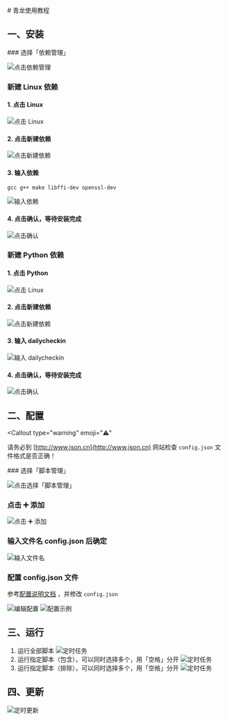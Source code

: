 
<Cards>
  <Card
    title="手动部署"
    href="/install/local"
  />
  <Card
    title="Docker 部署"
    href="/install/docker"
  />
  <Card
    title="群晖部署"
    href="/install/synology"
  />
</Cards>
# 青龙使用教程

## 一、安装

<Steps>
### 选择「依赖管理」

![点击依赖管理](../img/qinglong/1.png)

### 新建 Linux 依赖

#### 1. 点击 Linux

![点击 Linux](../img/qinglong/2.png)

#### 2. 点击新建依赖

![点击新建依赖](../img/qinglong/3.png)

#### 3. 输入依赖

```text copy
gcc g++ make libffi-dev openssl-dev
```

![输入依赖](../img/qinglong/4.png)

#### 4. 点击确认，等待安装完成

![点击确认](../img/qinglong/5.png)

### 新建 Python 依赖

#### 1. 点击 Python

![点击 Linux](../img/qinglong/6.png)

#### 2. 点击新建依赖

![点击新建依赖](../img/qinglong/7.png)

#### 3. 输入 dailycheckin

![输入 dailycheckin](../img/qinglong/8.png)

#### 4. 点击确认，等待安装完成

![点击确认](../img/qinglong/9.png)

</Steps>

## 二、配置

<Callout
  type="warning"
  emoji="⚠️"
>
  请务必到 [http://www.json.cn](http://www.json.cn) 网站检查 `config.json`
  文件格式是否正确！
</Callout>

<Steps>
### 选择「脚本管理」

![点击选择「脚本管理」](../img/qinglong/10.png)

### 点击 ➕ 添加

![点击 ➕ 添加](../img/qinglong/11.png)

### 输入文件名 config.json 后确定

![输入文件名](../img/qinglong/12.png)

### 配置 config.json 文件

参考[配置说明文档](/settings/config) ，并修改 `config.json`

![编辑配置](../img/qinglong/13.png)
![配置示例](../img/qinglong/14.png)

</Steps>

## 三、运行

1. 运行全部脚本
   ![定时任务](../img/qinglong/15.png)
2. 运行指定脚本（包含），可以同时选择多个，用「空格」分开
   ![定时任务](../img/qinglong/16.png)
3. 运行指定脚本（排除），可以同时选择多个，用「空格」分开
   ![定时任务](../img/qinglong/17.png)

## 四、更新

![定时更新](../img/qinglong/18.png)
